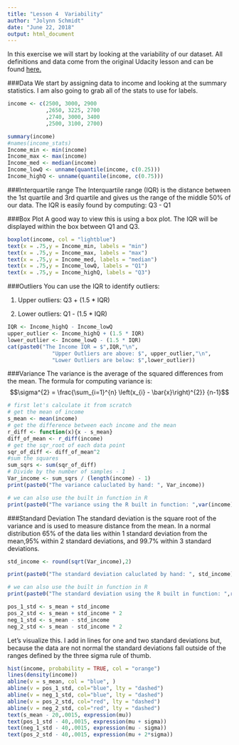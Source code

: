 ```yaml
---
title: "Lesson 4  Variability"
author: "Jolynn Schmidt"
date: "June 22, 2018"
output: html_document
---
```


In this exercise we will start by looking at the variability of our dataset. All definitions and data come from the original Udacity lesson and can be found [here.](https://storage.googleapis.com/supplemental_media/udacityu/1471748603/Lesson4.pdf "Lesson4.pdf")

###Data
We start by assigning data to income and looking at the summary statistics. I am also going to grab all of the stats to use for labels.
```r
income <- c(2500, 3000, 2900
            ,2650, 3225, 2700
            ,2740, 3000, 3400
            ,2500, 3100, 2700)

summary(income)
#names(income_stats)
Income_min <- min(income)
Income_max <- max(income)
Income_med <- median(income)
Income_lowQ <- unname(quantile(income, c(0.25)))
Income_highQ <- unname(quantile(income, c(0.75)))
```

###Interquartile range
The Interquartile range (IQR) is the distance between the 1st quartile and 3rd quartile and gives us the range of the middle 50% of our data.
The IQR is easily found by computing: Q3 - Q1

###Box Plot
A good way to view this is using a box plot. The IQR will be displayed within the box between Q1 and Q3.

```r
boxplot(income, col = "lightblue")
text(x = .75,y = Income_min, labels = "min")
text(x = .75,y = Income_max, labels = "max")
text(x = .75,y = Income_med, labels = "median")
text(x = .75,y = Income_lowQ, labels = "Q1")
text(x = .75,y = Income_highQ, labels = "Q3")
```

###Outliers
You can use the IQR to identify outliers:

1. Upper outliers: Q3 + (1.5 * IQR)

2. Lower outliers: Q1 - (1.5 * IQR)
```r
IQR <- Income_highQ - Income_lowQ
upper_outlier <- Income_highQ + (1.5 * IQR)
lower_outlier <- Income_lowQ - (1.5 * IQR)
cat(paste0("The Income IQR = $",IQR,"\n",
              "Upper Outliers are above: $", upper_outlier,"\n",
              "Lower Outliers are below: $",lower_outlier))
```

###Variance
The variance is the average of the squared differences from the mean. The formula for computing variance is:
$$\sigma^{2} = \frac{\sum_{i=1}^{n} 
  \left(x_{i} - \bar{x}\right)^{2}}
  {n-1}$$

```r
# first let's calculate it from scratch
# get the mean of income
s_mean <- mean(income)
# get the difference between each income and the mean
r_diff <- function(x){x - s_mean}
diff_of_mean <- r_diff(income)
# get the sqr_root of each data point
sqr_of_diff <- diff_of_mean^2
#sum the squares
sum_sqrs <- sum(sqr_of_diff)
# Divide by the number of samples - 1
Var_income <- sum_sqrs / (length(income) - 1)
print(paste0("The variance caluclated by hand: ", Var_income))

# we can also use the built in function in R
print(paste0("The variance using the R built in function: ",var(income)))

```

###Standard Deviation
The standard deviation is the square root of the variance and is used to measure distance from the mean. In a normal distribution 65% of the data lies within 1 standard deviation from the mean,95% within 2 standard deviations, and 99.7% within 3 standard deviations.

```r
std_income <- round(sqrt(Var_income),2)

print(paste0("The standard deviation caluclated by hand: ", std_income))

# we can also use the built in function in R
print(paste0("The standard deviation using the R built in function: ",round(sd(income),2)))

pos_1_std <- s_mean + std_income
pos_2_std <- s_mean + std_income * 2
neg_1_std <- s_mean - std_income
neg_2_std <- s_mean - std_income * 2
```

Let's visualize this. I add in lines for one and two standard deviations but, because the data are not normal the standard deviations fall outside of the ranges defined by the three sigma rule of thumb. 

```r
hist(income, probability = TRUE, col = "orange")
lines(density(income))
abline(v = s_mean, col = "blue", )
abline(v = pos_1_std, col="blue", lty = "dashed")
abline(v = neg_1_std, col="blue", lty = "dashed")
abline(v = pos_2_std, col="red", lty = "dashed")
abline(v = neg_2_std, col="red", lty = "dashed")
text(s_mean - 20,.0015, expression(mu))
text(pos_1_std - 40,.0015, expression(mu + sigma))
text(neg_1_std - 40,.0015, expression(mu - sigma))
text(pos_2_std - 40,.0015, expression(mu + 2*sigma))
```